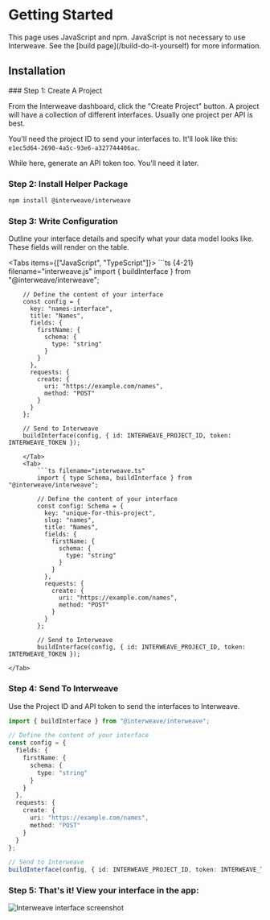 
# Getting Started

<Callout type="info">
  This page uses JavaScript and npm. JavaScript is not necessary to use Interweave. See the [build
  page](/build-do-it-yourself) for more information.
</Callout>

## Installation

<Steps>
### Step 1: Create A Project

From the Interweave dashboard, click the "Create Project" button. A project will have a collection of different interfaces. Usually one project per API is best.

You'll need the project ID to send your interfaces to. It'll look like this: `e1ec5d64-2690-4a5c-93e6-a327744406ac`.

While here, generate an API token too. You'll need it later.

### Step 2: Install Helper Package

```bash
npm install @interweave/interweave
```

### Step 3: Write Configuration

Outline your interface details and specify what your data model looks like. These fields will render on the table.

<Tabs items={["JavaScript", "TypeScript"]}>
    <Tab>
        ```ts {4-21} filename="interweave.js"
        import { buildInterface } from "@interweave/interweave";

        // Define the content of your interface
        const config = {
          key: "names-interface",
          title: "Names",
          fields: {
            firstName: {
              schema: {
                type: "string"
              }
            }
          },
          requests: {
            create: {
              uri: "https://example.com/names",
              method: "POST"
            }
          }
        };

        // Send to Interweave
        buildInterface(config, { id: INTERWEAVE_PROJECT_ID, token: INTERWEAVE_TOKEN });

````
    </Tab>
    <Tab>
        ```ts filename="interweave.ts"
        import { type Schema, buildInterface } from "@interweave/interweave";

        // Define the content of your interface
        const config: Schema = {
          key: "unique-for-this-project",
          slug: "names",
          title: "Names",
          fields: {
            firstName: {
              schema: {
                type: "string"
              }
            }
          },
          requests: {
            create: {
              uri: "https://example.com/names",
              method: "POST"
            }
          }
        };

        // Send to Interweave
        buildInterface(config, { id: INTERWEAVE_PROJECT_ID, token: INTERWEAVE_TOKEN });

````

    </Tab>

</Tabs>

### Step 4: Send To Interweave

Use the Project ID and API token to send the interfaces to Interweave.

```ts {1, 21} filename="interweave.js"
import { buildInterface } from "@interweave/interweave";

// Define the content of your interface
const config = {
  fields: {
    firstName: {
      schema: {
        type: "string"
      }
    }
  },
  requests: {
    create: {
      uri: "https://example.com/names",
      method: "POST"
    }
  }
};

// Send to Interweave
buildInterface(config, { id: INTERWEAVE_PROJECT_ID, token: INTERWEAVE_TOKEN });
```

### Step 5: That's it! View your interface in the app:

![Interweave interface screenshot](/interface-oct-2023.jpg)

</Steps>
